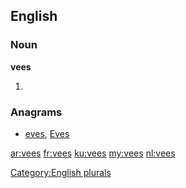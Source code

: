 ==English==

===Noun===
'''vees'''

# {{plural of|vee}}

===Anagrams===
* [[eves#English|eves]], [[Eves#English|Eves]]

[[Category:English plurals]]

[[ar:vees]]
[[fr:vees]]
[[ku:vees]]
[[my:vees]]
[[nl:vees]]